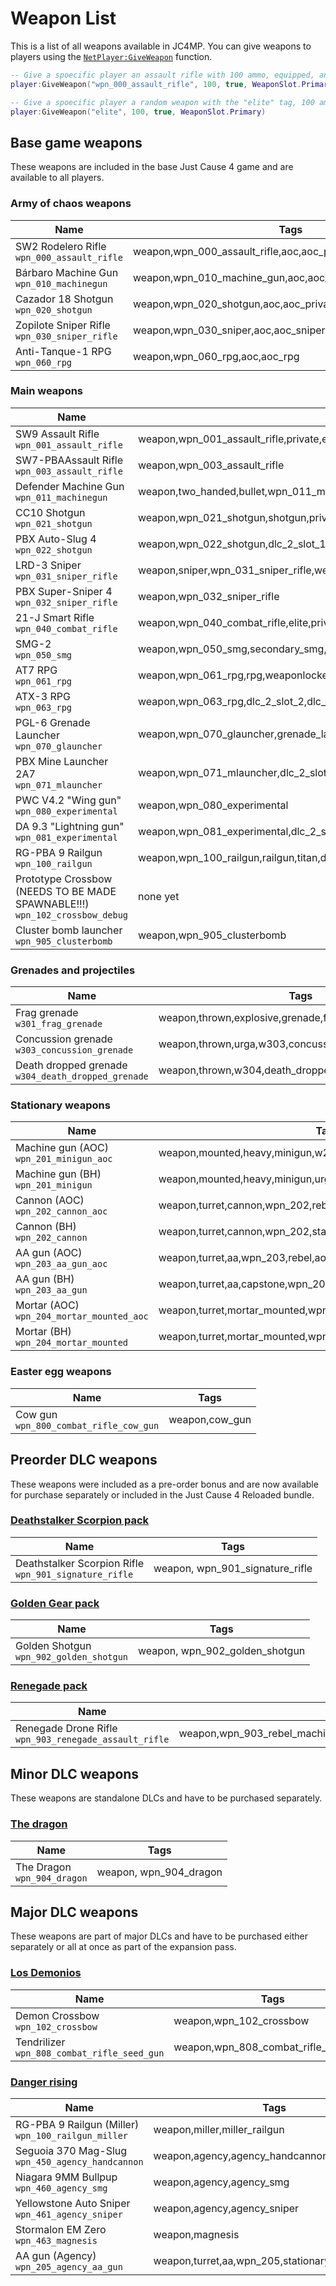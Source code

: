 # Weapon List

This is a list of all weapons available in JC4MP. You can give weapons to players using the [`NetPlayer:GiveWeapon`](/server-api/netplayer) function.

```lua
-- Give a spoecific player an assault rifle with 100 ammo, equipped, and in the primary weapon slot
player:GiveWeapon("wpn_000_assault_rifle", 100, true, WeaponSlot.Primary)

-- Give a spoecific player a random weapon with the "elite" tag, 100 ammo, equipped, and in the primary weapon slot
player:GiveWeapon("elite", 100, true, WeaponSlot.Primary)
```

## Base game weapons

These weapons are included in the base Just Cause 4 game and are available to all players.

### Army of chaos weapons

| Name | Tags |
| ---- | ----------- |
| SW2 Rodelero Rifle <br/>`wpn_000_assault_rifle` | weapon,wpn_000_assault_rifle,aoc,aoc_private,aoc_gen_frontline |
| Bárbaro Machine Gun <br/>`wpn_010_machinegun` | weapon,wpn_010_machine_gun,aoc,aoc_private,aoc_gen_frontline |
| Cazador 18 Shotgun <br/>`wpn_020_shotgun` | weapon,wpn_020_shotgun,aoc,aoc_private |
| Zopilote Sniper Rifle <br/>`wpn_030_sniper_rifle` | weapon,wpn_030_sniper,aoc,aoc_sniper |
| Anti-Tanque-1 RPG <br/>`wpn_060_rpg` | weapon,wpn_060_rpg,aoc,aoc_rpg |

### Main weapons

| Name | Tags |
| ---- | ----------- |
| SW9 Assault Rifle <br/>`wpn_001_assault_rifle` | weapon,wpn_001_assault_rifle,private,elite,grunt,super_elite,weaponlocker_slot_1,aoc_gen_frontline_t2,dlc_2_slot_1 |
| SW7-PBAAssault Rifle <br/>`wpn_003_assault_rifle` | weapon,wpn_003_assault_rifle |
| Defender Machine Gun <br/>`wpn_011_machinegun` | weapon,two_handed,bullet,wpn_011_machinegun,aoc_gen_frontline_t2,dlc_2_slot_1 |
| CC10 Shotgun <br/>`wpn_021_shotgun` | weapon,wpn_021_shotgun,shotgun,private,elite,weaponlocker_slot_2 |
| PBX Auto-Slug 4 <br/>`wpn_022_shotgun` | weapon,wpn_022_shotgun,dlc_2_slot_1 |
| LRD-3 Sniper <br/>`wpn_031_sniper_rifle` | weapon,sniper,wpn_031_sniper_rifle,weaponlocker_slot_2 |
| PBX Super-Sniper 4 <br/>`wpn_032_sniper_rifle` | weapon,wpn_032_sniper_rifle |
| 21-J Smart Rifle <br/>`wpn_040_combat_rifle` | weapon,wpn_040_combat_rifle,elite,private,weaponlocker_slot_1,aoc_gen_frontline_t2,dlc_2_slot_1 |
| SMG-2 <br/>`wpn_050_smg` | weapon,wpn_050_smg,secondary_smg,ghost,private,elite,shielder,weaponlocker_slot_1,aoc_gen_frontline_t2,dlc_2_slot_1 |
| AT7 RPG <br/>`wpn_061_rpg` | weapon,wpn_061_rpg,rpg,weaponlocker_slot_3,dlc_2_slot_2,dlc_2_slot_3_special |
| ATX-3 RPG <br/>`wpn_063_rpg` | weapon,wpn_063_rpg,dlc_2_slot_2,dlc_2_slot_3_special |
| PGL-6 Grenade Launcher <br/>`wpn_070_glauncher` | weapon,wpn_070_glauncher,grenade_launcher,grenadelauncher,grenadier,weaponlocker_slot_3 |
| PBX Mine Launcher 2A7 <br/>`wpn_071_mlauncher` | weapon,wpn_071_mlauncher,dlc_2_slot_2,dlc_2_slot_3_special |
| PWC V4.2 "Wing gun" <br/>`wpn_080_experimental` | weapon,wpn_080_experimental |
| DA 9.3 "Lightning gun" <br/>`wpn_081_experimental` |weapon,wpn_081_experimental,dlc_2_slot_3,dlc_2_slot_3_special |
| RG-PBA 9 Railgun <br/>`wpn_100_railgun` | weapon,wpn_100_railgun,railgun,titan,dlc_2_slot_3,dlc_2_slot_3_special |
| Prototype Crossbow (NEEDS TO BE MADE SPAWNABLE!!!) <br/>`wpn_102_crossbow_debug` | none yet |
| Cluster bomb launcher <br/>`wpn_905_clusterbomb` | weapon,wpn_905_clusterbomb |

### Grenades and projectiles

| Name | Tags |
| ---- | ----------- |
| Frag grenade <br/>`w301_frag_grenade` | weapon,thrown,explosive,grenade,frag,urga,w301 |
| Concussion grenade <br/>`w303_concussion_grenade` | weapon,thrown,urga,w303,concussion,concussion_grenade |
| Death dropped grenade <br/>`w304_death_dropped_grenade` | weapon,thrown,w304,death_dropped_grenade |

### Stationary weapons

| Name | Tags |
| ---- | ----------- |
| Machine gun (AOC) <br/>`wpn_201_minigun_aoc` | weapon,mounted,heavy,minigun,w201,wpn_201,rebel,aoc,stationary |
| Machine gun (BH) <br/>`wpn_201_minigun` | weapon,mounted,heavy,minigun,urga,vulcan,w201,wpn_201,stationary |
| Cannon (AOC) <br/>`wpn_202_cannon_aoc` | weapon,turret,cannon,wpn_202,rebel,aoc,stationary |
| Cannon (BH) <br/>`wpn_202_cannon` | weapon,turret,cannon,wpn_202,stationary |
| AA gun (AOC) <br/>`wpn_203_aa_gun_aoc` | weapon,turret,aa,wpn_203,rebel,aoc,stationary |
| AA gun (BH) <br/>`wpn_203_aa_gun` | weapon,turret,aa,capstone,wpn_203,stationary |
| Mortar (AOC) <br/>`wpn_204_mortar_mounted_aoc` | weapon,turret,mortar_mounted,wpn_204,rebel,aoc,stationary |
| Mortar (BH) <br/>`wpn_204_mortar_mounted` | weapon,turret,mortar_mounted,wpn_204,stationary |

### Easter egg weapons

| Name | Tags |
| ---- | ----------- |
| Cow gun <br/>`wpn_800_combat_rifle_cow_gun` | weapon,cow_gun |

## Preorder DLC weapons

These weapons were included as a pre-order bonus and are now available for purchase separately or included in the Just Cause 4 Reloaded bundle.

### [Deathstalker Scorpion pack](https://store.steampowered.com/app/868420/Just_Cause_4_Deathstalker_Scorpion_Pack/)

| Name | Tags |
| ---- | ----------- |
| Deathstalker Scorpion Rifle <br/>`wpn_901_signature_rifle` | weapon, wpn_901_signature_rifle |

### [Golden Gear pack](https://store.steampowered.com/app/868423/Just_Cause_4_Golden_Gear_Pack/)

| Name | Tags |
| ---- | ----------- |
| Golden Shotgun <br/>`wpn_902_golden_shotgun` | weapon, wpn_902_golden_shotgun |

### [Renegade pack](https://store.steampowered.com/app/868429/Just_Cause_4_Renegade_Pack/)

| Name | Tags |
| ---- | ----------- |
| Renegade Drone Rifle <br/>`wpn_903_renegade_assault_rifle` | weapon,wpn_903_rebel_machinegun,wpn_903_renegade_assault_rifle |

## Minor DLC weapons

These weapons are standalone DLCs and have to be purchased separately.

### [The dragon](https://store.steampowered.com/app/1028920/Just_Cause_4_The_Dragon/)

| Name | Tags |
| ---- | ----------- |
| The Dragon <br/>`wpn_904_dragon` | weapon, wpn_904_dragon |

## Major DLC weapons

These weapons are part of major DLCs and have to be purchased either separately or all at once as part of the expansion pass.

### [Los Demonios](https://store.steampowered.com/app/972351/Just_Cause_4_Los_Demonios/)

| Name | Tags |
| ---- | ----------- |
| Demon Crossbow <br/>`wpn_102_crossbow` | weapon,wpn_102_crossbow |
| Tendrilizer <br/>`wpn_808_combat_rifle_seed_gun` | weapon,wpn_808_combat_rifle_seed_gun |

### [Danger rising](https://store.steampowered.com/app/972350/Just_Cause_4_Danger_Rising/)

| Name | Tags |
| ---- | ----------- |
| RG-PBA 9 Railgun (Miller) <br/>`wpn_100_railgun_miller` | weapon,miller,miller_railgun |
| Seguoia 370 Mag-Slug <br/>`wpn_450_agency_handcannon` | weapon,agency,agency_handcannon,agency_pistol |
| Niagara 9MM Bullpup <br/>`wpn_460_agency_smg` | weapon,agency,agency_smg |
| Yellowstone Auto Sniper <br/>`wpn_461_agency_sniper` | weapon,agency,agency_sniper |
| Stormalon EM Zero <br/>`wpn_463_magnesis` | weapon,magnesis | 
| AA gun (Agency) <br/>`wpn_205_agency_aa_gun` | weapon,turret,aa,wpn_205,stationary |
